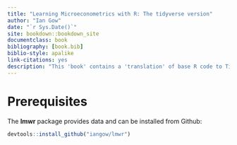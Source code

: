 ```yaml
--- 
title: "Learning Microeconometrics with R: The tidyverse version"
author: "Ian Gow"
date: "`r Sys.Date()`"
site: bookdown::bookdown_site
documentclass: book
bibliography: [book.bib]
biblio-style: apalike
link-citations: yes
description: "This 'book' contains a 'translation' of base R code to Tidyverse code."
---
```


# Prerequisites {-}

The **lmwr** package provides data and can be installed from Github:

```r
devtools::install_github("iangow/lmwr")
```
